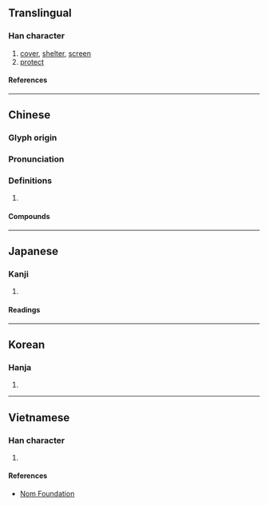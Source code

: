 {{character info/new}}
==Translingual==

===Han character===
{{Han char|rn=50|rad=巾|as=14|sn=17|four=44232|canj=LBTBO|ids=⿰巾蒙}}

# [[cover]], [[shelter]], [[screen]]
# [[protect]]

====References====
{{Han ref|kx=0337.200|dkj=09122|dj=0644.250|hdz=10755.130|uh=5E6A}}

----

==Chinese==
{{zh-forms}}

===Glyph origin===
{{Han etym}}

===Pronunciation===
{{zh-pron
|m=méng
|c=mung4
|h=pfs=miâng
|mc=y
|oc=y
|cat=
}}

===Definitions===
{{zh-hanzi}}

# {{rfdef|lang=zh}}

====Compounds====
{{zh-der|幪幪|帡幪}}

----

==Japanese==

===Kanji===
{{ja-kanji|grade=|rs=巾14}}

# {{defn|lang=ja|sort=巾14}}

====Readings====
{{ja-readings
|on=ぼう, む, もう
|kun=ふくさ
}}

----

==Korean==

===Hanja===
{{ko-hanja|몽}}

# {{defn|lang=ko|sort=巾14}}

----

==Vietnamese==

===Han character===
{{vi-readings|rs=巾14|reading=[[mùng]], [[màn]], [[móng]]}}

# {{defn|lang=vi|sort=巾14}}

====References====
* [http://nomfoundation.org/common/nom_details.php?codepoint=5e6a Nom Foundation]
